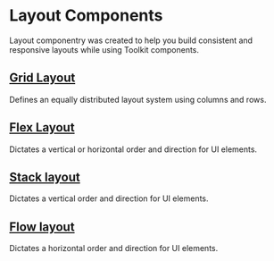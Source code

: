 
<Meta title="Layout/Docs/Core" />

# Layout Components

Layout componentry was created to help you build consistent and responsive layouts while using Toolkit components.

## [Grid Layout](/docs/layout-docs-gridlayout--default-grid-layout)

Defines an equally distributed layout system using columns and rows.

<Canvas>
  <Story id="layout-gridlayout-griditem--grid-item-wrapper" />
</Canvas>

## [Flex Layout](/docs/layout-docs-flexlayout--default-flex-layout)

Dictates a vertical or horizontal order and direction for UI elements.

<Canvas>
  <Story id="layout-flexlayout--default-flex-layout" />
</Canvas>

## [Stack layout](docs/layout-docs-stacklayout--default-stack-layout)

Dictates a vertical order and direction for UI elements.

<Canvas>
  <Story id="layout-stacklayout--default-stack-layout" />
</Canvas>

## [Flow layout](docs/layout-flowlayout--default-flow-layout)

Dictates a horizontal order and direction for UI elements.

<Canvas>
  <Story id="layout-flowlayout--default-flow-layout" />
</Canvas>
